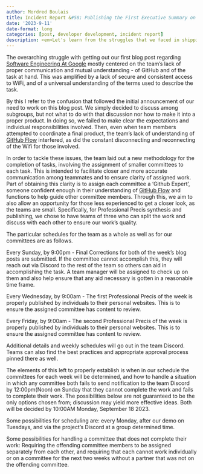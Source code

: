 ```yaml
---
author: Mordred Boulais
title: Incident Report &#58; Publishing the First Executive Summary on SE1
date: '2023-9-11'
date-format: long
categories: [post, developer development, incident report]
description: <em>Let's learn from the struggles that we faced in shipping a summary!</em>
---
```


The overarching struggle with getting out our first blog post regarding
[Software Engineering At Google](https://abseil.io/resources/swe-book/html/toc.html)
mostly centered on the team's lack of proper communication and mutual
understanding - of GitHub and of the task at hand. This was amplified by a lack
of secure and consistent access to WiFi, and of a universal understanding of the
terms used to describe the task.

By this I refer to the confusion that followed the initial announcement of our
need to work on this blog post. We simply decided to discuss among subgroups, but
not what to do with that discussion nor how to make it into a proper product. In
doing so, we failed to make clear the expectations and individual responsibilities
involved. Then, even when team members attempted to coordinate a final product,
the team's lack of understanding of
[GitHub Flow](https://docs.github.com/en/get-started/quickstart/github-flow)
interfered, as did the constant disconnecting and reconnecting of the Wifi for
those involved.

In order to tackle these issues, the team laid out a new methodology for the
completion of tasks, involving the assignment of smaller committees to each
task. This is intended to facilitate closer and more accurate communication among
teammates and to ensure clarity of assigned work. Part of obtaining this clarity
is to assign each committee a 'Github Expert', someone confident enough in their
understanding of [GitHub Flow](https://docs.github.com/en/get-started/quickstart/github-flow)
and functions to help guide other committee members.
Through this, we aim to also allow an opportunity for those less experienced to
get a closer look, as the teams are small. Specifically, for Professional Precis
synthesis and publishing, we chose to have teams of three who can split the work
and discuss with each other to ensure our work's quality.

The particular schedules for the team as a whole as well as for our committees
are as follows.

Every Sunday, by 9:00pm - Final Corrections for both of the week's blog posts are
submitted. If the committee cannot accomplish this, they will reach out via
Discord to the rest of the team so others can aid in accomplishing the task.
A team manager will be assigned to check up on them and also help ensure that
any aid necessary is gotten in a reasonable time frame.

Every Wednesday, by 9:00am - The first Professional Precis of the week is
properly published by individuals to their personal websites. This is to ensure
the assigned committee has content to review.

Every Friday, by 9:00am - The second Professional Precis of the week is properly
published by individuals to their personal websites. This is to ensure the
assigned committee has content to review.

Additional details and weekly schedules will go out in the team Discord. Teams
can also find the best practices and appropriate approval process pinned there
as well.

The elements of this left to properly establish is when in our schedule the
committees for each week will be determined, and how to handle a situation in
which any committee both fails to send notification to the team Discord by
12:00pm(Noon) on Sunday that they cannot complete the work and fails to
complete their work. The possibilities below are not guaranteed to be the only
options chosen from; discussion may yield more effective ideas. Both will be
decided by 10:00AM Monday, September 18 2023.

Some possibilities for scheduling are: every Monday, after
our demo on Tuesdays, and via the project's Discord at a group determined time. 

Some possibilities for handling a committee that does not complete their work:
Requiring the offending committee members to be assigned separately from each
other, and requiring that each cannot work individually or on a committee for
the next two weeks without a partner that was not on the offending committee.

